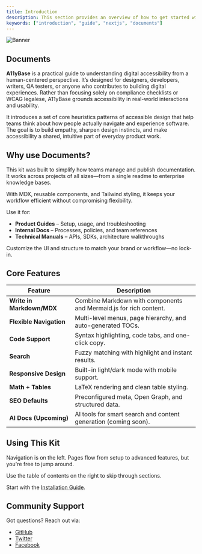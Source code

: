 ```yaml
---
title: Introduction
description: This section provides an overview of how to get started with the A11yBase.
keywords: ["introduction", "guide", "nextjs", "documents"]
---
```


![Banner](/images/banner.png "Documents")

## Documents

**A11yBase** is a practical guide to understanding digital accessibility from a human-centered perspective. It’s designed for designers, developers, writers, QA testers, or anyone who contributes to building digital experiences. Rather than focusing solely on compliance checklists or WCAG legalese, A11yBase grounds accessibility in real-world interactions and usability.

It introduces a set of core heuristics patterns of accessible design that help teams think about how people actually navigate and experience software. The goal is to build empathy, sharpen design instincts, and make accessibility a shared, intuitive part of everyday product work.

<CardGrid>
  <Card
    subtitle="Instructions"
    title="Installation"
    description="Follow the quick start guide to install Documents and get up and running."
    href="/docs/introduction/installation"
  />
  <Card
    subtitle="Setup"
    title="Site Settings"
    description="Configure your project layout, metadata, and SEO preferences."
    href="/docs/introduction/setup"
  />
  <Card
    subtitle="Support"
    title="A11y Design Lab"
    description="Accessibility First Software Design & Development"
    href="https://www.a11ydesignlab.com/"
    external={true}
  />
</CardGrid>

## Why use Documents?

This kit was built to simplify how teams manage and publish documentation. It works across projects of all sizes—from a single
readme to enterprise knowledge bases.

With MDX, reusable components, and Tailwind styling, it keeps your workflow efficient without compromising flexibility.

Use it for:

- **Product Guides** – Setup, usage, and troubleshooting
- **Internal Docs** – Processes, policies, and team references
- **Technical Manuals** – APIs, SDKs, architecture walkthroughs

Customize the UI and structure to match your brand or workflow—no lock-in.

## Core Features

| Feature                              | Description                                                                 |
| ------------------------------------ | --------------------------------------------------------------------------- |
| **Write in Markdown/MDX**            | Combine Markdown with components and Mermaid.js for rich content.           |
| **Flexible Navigation**              | Multi-level menus, page hierarchy, and auto-generated TOCs.                 |
| **Code Support**                     | Syntax highlighting, code tabs, and one-click copy.                         |
| **Search**                           | Fuzzy matching with highlight and instant results.                          |
| **Responsive Design**                | Built-in light/dark mode with mobile support.                               |
| **Math + Tables**                    | LaTeX rendering and clean table styling.                                    |
| **SEO Defaults**                     | Preconfigured meta, Open Graph, and structured data.                        |
| **AI Docs (Upcoming)**               | AI tools for smart search and content generation (coming soon).             |

## Using This Kit

Navigation is on the left. Pages flow from setup to advanced features, but you're free to jump around.

Use the table of contents on the right to skip through sections.

Start with the [Installation Guide](/docs/introduction/installation).

## Community Support

Got questions? Reach out via:

- [GitHub](https://github.com/mylightison)
- [Twitter](https://x.com/a11ydesignlab)
- [Facebook](https://www.facebook.com/a11ydesignlab)
